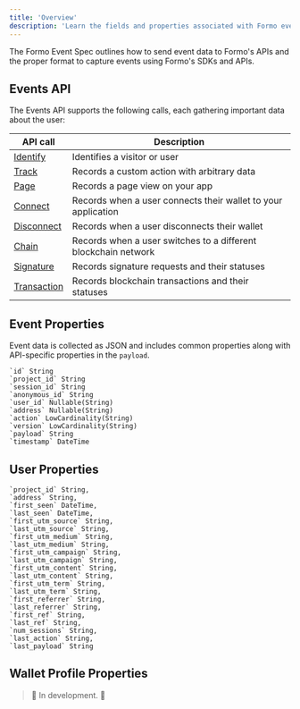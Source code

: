 ```yaml
---
title: 'Overview'
description: 'Learn the fields and properties associated with Formo events.'
---
```


The Formo Event Spec outlines how to send event data to Formo's APIs and the proper format to capture events using Formo's SDKs and APIs.

## Events API

The Events API supports the following calls, each gathering important data about the user:

| API call | Description |
| -------- | ----------- |
| [Identify](/data/events/identify) | Identifies a visitor or user |
| [Track](/data/events/track) | Records a custom action with arbitrary data |
| [Page](/data/events/page) | Records a page view on your app |
| [Connect](/data/events/connect) | Records when a user connects their wallet to your application |
| [Disconnect](/data/events/disconnect) | Records when a user disconnects their wallet |
| [Chain](/data/events/chain) | Records when a user switches to a different blockchain network |
| [Signature](/data/events/signature) | Records signature requests and their statuses |
| [Transaction](/data/events/transaction) | Records blockchain transactions and their statuses |

## Event Properties

Event data is collected as JSON and includes common properties along with API-specific properties in the `payload`.

```
`id` String
`project_id` String
`session_id` String
`anonymous_id` String
`user_id` Nullable(String)
`address` Nullable(String)
`action` LowCardinality(String)
`version` LowCardinality(String)
`payload` String
`timestamp` DateTime
```

## User Properties

```
`project_id` String,
`address` String,
`first_seen` DateTime,
`last_seen` DateTime,
`first_utm_source` String,
`last_utm_source` String,
`first_utm_medium` String,
`last_utm_medium` String,
`first_utm_campaign` String,
`last_utm_campaign` String,
`first_utm_content` String,
`last_utm_content` String,
`first_utm_term` String,
`last_utm_term` String,
`first_referrer` String,
`last_referrer` String,
`first_ref` String,
`last_ref` String,
`num_sessions` String,
`last_action` String,
`last_payload` String
```

## Wallet Profile Properties

> 🚧 In development. 🚧